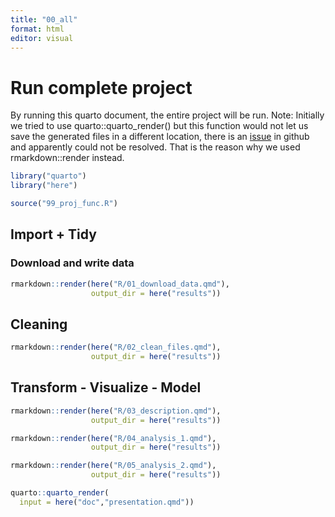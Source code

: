 ```yaml
---
title: "00_all"
format: html
editor: visual
---
```


# Run complete project

By running this quarto document, the entire project will be run. Note: Initially we tried to use quarto::quarto_render() but this function would not let us save the generated files in a different location, there is an [issue](https://github.com/quarto-dev/quarto-cli/discussions/2171) in github and apparently could not be resolved. That is the reason why we used rmarkdown::render instead.

```r
library("quarto")
library("here")
```

```r
source("99_proj_func.R")

```

## Import + Tidy

### Download and write data

```r
rmarkdown::render(here("R/01_download_data.qmd"), 
                  output_dir = here("results"))

```

## Cleaning

```r
rmarkdown::render(here("R/02_clean_files.qmd"), 
                  output_dir = here("results"))
```

## Transform - Visualize - Model

```r
rmarkdown::render(here("R/03_description.qmd"), 
                  output_dir = here("results"))
```

```r
rmarkdown::render(here("R/04_analysis_1.qmd"), 
                  output_dir = here("results"))

```

```r

rmarkdown::render(here("R/05_analysis_2.qmd"), 
                  output_dir = here("results"))

```

```r
quarto::quarto_render(
  input = here("doc","presentation.qmd"))
```
